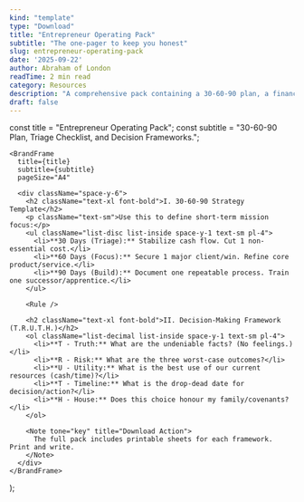 ```yaml
---
kind: "template"
type: "Download"
title: "Entrepreneur Operating Pack"
subtitle: "The one-pager to keep you honest" 
slug: entrepreneur-operating-pack
date: '2025-09-22'
author: Abraham of London
readTime: 2 min read
category: Resources
description: "A comprehensive pack containing a 30-60-90 plan, a financial triage checklist, and key decision-making frameworks."
draft: false
---
```



  const title = "Entrepreneur Operating Pack";
  const subtitle = "30-60-90 Plan, Triage Checklist, and Decision Frameworks.";

    <BrandFrame
      title={title}
      subtitle={subtitle}
      pageSize="A4"

> 
      <div className="space-y-6">
        <h2 className="text-xl font-bold">I. 30-60-90 Strategy Template</h2>
        <p className="text-sm">Use this to define short-term mission focus:</p>
        <ul className="list-disc list-inside space-y-1 text-sm pl-4">
          <li>**30 Days (Triage):** Stabilize cash flow. Cut 1 non-essential cost.</li>
          <li>**60 Days (Focus):** Secure 1 major client/win. Refine core product/service.</li>
          <li>**90 Days (Build):** Document one repeatable process. Train one successor/apprentice.</li>
        </ul>
        
        <Rule />

        <h2 className="text-xl font-bold">II. Decision-Making Framework (T.R.U.T.H.)</h2>
        <ol className="list-decimal list-inside space-y-1 text-sm pl-4">
          <li>**T - Truth:** What are the undeniable facts? (No feelings.)</li>
          <li>**R - Risk:** What are the three worst-case outcomes?</li>
          <li>**U - Utility:** What is the best use of our current resources (cash/time)?</li>
          <li>**T - Timeline:** What is the drop-dead date for decision/action?</li>
          <li>**H - House:** Does this choice honour my family/covenants?</li>
        </ol>
        
        <Note tone="key" title="Download Action">
          The full pack includes printable sheets for each framework. Print and write.
        </Note>
      </div>
    </BrandFrame>
  );



